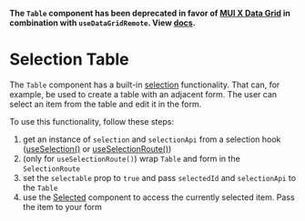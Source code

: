 

<Meta of={SelectionTableStories} />

**The `Table` component has been deprecated in favor of [MUI X Data Grid](https://mui.com/x/react-data-grid/) in combination with `useDataGridRemote`. View [docs](?path=/story/docs-components-datagrid--page).**

# Selection Table

The `Table` component has a built-in [selection](/story/docs-components-selection--page) functionality.
That can, for example, be used to create a table with an adjacent form.
The user can select an item from the table and edit it in the form.

To use this functionality, follow these steps:

1. get an instance of `selection` and `selectionApi` from a selection hook ([useSelection()](/story/docs-components-selection--page#useselection-hook-recommended) or [useSelectionRoute()](/story/docs-components-selection--page#useselectionroute-hook-recommended))
2. (only for `useSelectionRoute()`) wrap `Table` and form in the `SelectionRoute`
3. set the `selectable` prop to `true` and pass `selectedId` and `selectionApi` to the `Table`
4. use the [Selected](/story/docs-components-selection--page#selected) component to access the currently selected item. Pass the item to your form

<Canvas>
    <Story of={SelectionTableStories.SelectionTable} />
</Canvas>
